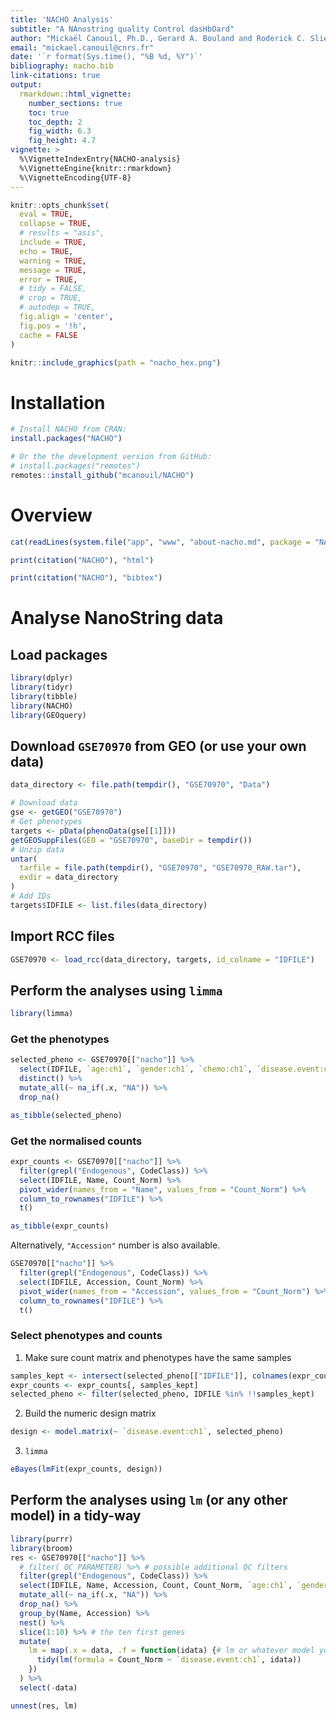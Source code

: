 ```yaml
---
title: 'NACHO Analysis'
subtitle: "A NAnostring quality Control dasHbOard"
author: "Mickaël Canouil, Ph.D., Gerard A. Bouland and Roderick C. Slieker, Ph.D."
email: "mickael.canouil@cnrs.fr"
date: '`r format(Sys.time(), "%B %d, %Y")`'
bibliography: nacho.bib
link-citations: true
output: 
  rmarkdown::html_vignette:
    number_sections: true
    toc: true
    toc_depth: 2
    fig_width: 6.3
    fig_height: 4.7
vignette: >
  %\VignetteIndexEntry{NACHO-analysis}
  %\VignetteEngine{knitr::rmarkdown}
  %\VignetteEncoding{UTF-8}
---
```


```r
knitr::opts_chunk$set(
  eval = TRUE,
  collapse = TRUE,
  # results = "asis",
  include = TRUE,
  echo = TRUE,
  warning = TRUE,
  message = TRUE,
  error = TRUE,
  # tidy = FALSE,
  # crop = TRUE,
  # autodep = TRUE,
  fig.align = 'center',
  fig.pos = '!h',
  cache = FALSE
)
```

```r
knitr::include_graphics(path = "nacho_hex.png")
```

# Installation

```r
# Install NACHO from CRAN:
install.packages("NACHO")

# Or the the development version from GitHub:
# install.packages("remotes")
remotes::install_github("mcanouil/NACHO")
```

# Overview 

```r
cat(readLines(system.file("app", "www", "about-nacho.md", package = "NACHO"))[-c(1, 2)], sep = "\n")
```

```r
print(citation("NACHO"), "html")
```

```r
print(citation("NACHO"), "bibtex")
```

# Analyse NanoString data

## Load packages

```r
library(dplyr)
library(tidyr)
library(tibble)
library(NACHO)
library(GEOquery)
```

## Download `GSE70970` from GEO (or use your own data)

```r
data_directory <- file.path(tempdir(), "GSE70970", "Data")

# Download data
gse <- getGEO("GSE70970")
# Get phenotypes
targets <- pData(phenoData(gse[[1]]))
getGEOSuppFiles(GEO = "GSE70970", baseDir = tempdir())
# Unzip data
untar(
  tarfile = file.path(tempdir(), "GSE70970", "GSE70970_RAW.tar"), 
  exdir = data_directory
)
# Add IDs
targets$IDFILE <- list.files(data_directory)
```

## Import RCC files

```r
GSE70970 <- load_rcc(data_directory, targets, id_colname = "IDFILE")
```

## Perform the analyses using `limma`

```r
library(limma)
```

### Get the phenotypes

```r
selected_pheno <- GSE70970[["nacho"]] %>% 
  select(IDFILE, `age:ch1`, `gender:ch1`, `chemo:ch1`, `disease.event:ch1`) %>% 
  distinct() %>% 
  mutate_all(~ na_if(.x, "NA")) %>% 
  drop_na()
```

```r
as_tibble(selected_pheno)
```

### Get the normalised counts

```r
expr_counts <- GSE70970[["nacho"]] %>% 
  filter(grepl("Endogenous", CodeClass)) %>% 
  select(IDFILE, Name, Count_Norm) %>% 
  pivot_wider(names_from = "Name", values_from = "Count_Norm") %>% 
  column_to_rownames("IDFILE") %>% 
  t()
```

```r
as_tibble(expr_counts)
```

Alternatively, `"Accession"` number is also available.

```r
GSE70970[["nacho"]] %>% 
  filter(grepl("Endogenous", CodeClass)) %>% 
  select(IDFILE, Accession, Count_Norm) %>% 
  pivot_wider(names_from = "Accession", values_from = "Count_Norm") %>% 
  column_to_rownames("IDFILE") %>% 
  t()
```

### Select phenotypes and counts

1. Make sure count matrix and phenotypes have the same samples

```r
samples_kept <- intersect(selected_pheno[["IDFILE"]], colnames(expr_counts))
expr_counts <- expr_counts[, samples_kept]
selected_pheno <- filter(selected_pheno, IDFILE %in% !!samples_kept)
```

2. Build the numeric design matrix

```r
design <- model.matrix(~ `disease.event:ch1`, selected_pheno)
```

3. `limma`

```r
eBayes(lmFit(expr_counts, design))
```


## Perform the analyses using `lm` (or any other model) in a tidy-way

```r
library(purrr)
library(broom)
res <- GSE70970[["nacho"]] %>% 
  # filter( QC PARAMETER) %>% # possible additional QC filters
  filter(grepl("Endogenous", CodeClass)) %>% 
  select(IDFILE, Name, Accession, Count, Count_Norm, `age:ch1`, `gender:ch1`, `chemo:ch1`, `disease.event:ch1`) %>% 
  mutate_all(~ na_if(.x, "NA")) %>% 
  drop_na() %>% 
  group_by(Name, Accession) %>% 
  nest() %>% 
  slice(1:10) %>% # the ten first genes
  mutate(
    lm = map(.x = data, .f = function(idata) {# lm or whatever model you want
      tidy(lm(formula = Count_Norm ~ `disease.event:ch1`, idata))
    })
  ) %>% 
  select(-data)

unnest(res, lm)
```
